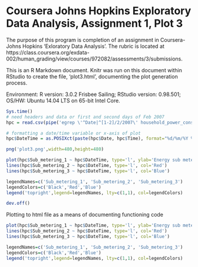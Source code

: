 Coursera Johns Hopkins Exploratory Data Analysis, Assignment 1, Plot 3
========================================================

The purpose of this program is completion of an assignment in Coursera-Johns Hopkins 'Exloratory Data Analysis'.  The rubric is located at https://class.coursera.org/exdata-002/human_grading/view/courses/972082/assessments/3/submissions.  

This is an R Markdown document. Knitr was run on this document within RStudio to create the file, 'plot3.html', documenting the plot generation process.

Environment:  	R version: 3.0.2 Frisbee Sailing; RStudio version: 0.98.501; OS/HW: Ubuntu 14.04 LTS on 65-bit Intel Core.  

```r
Sys.time()
# need headers and data or first and second days of Feb 2007
hpc = read.csv(pipe('egrep \'^Date|^[1-2]/2/2007\' household_power_consumption.txt'), header=T, sep=';')

# formatting a date/time variable or x-axis of plot
hpc$DateTime = as.POSIXct(paste(hpc$Date, hpc$Time), format="%d/%m/%Y %H:%M:%S")

png('plot3.png',width=480,height=480)

plot(hpc$Sub_metering_1 ~ hpc$DateTime, type='l', ylab='Energy sub metering',xlab='')
lines(hpc$Sub_metering_2 ~ hpc$DateTime, type='l', col='Red')
lines(hpc$Sub_metering_3 ~ hpc$DateTime, type='l', col='Blue')

legendNames=c('Sub_metering_1', 'Sub_metering_2', 'Sub_metering_3')
legendColors=c('Black','Red','Blue')
legend('topright',legend=legendNames, lty=c(1,1), col=legendColors)

dev.off()
```

Plotting to html file as a means of documenting functioning code
```r
plot(hpc$Sub_metering_1 ~ hpc$DateTime, type='l', ylab='Energy sub metering',xlab='')
lines(hpc$Sub_metering_2 ~ hpc$DateTime, type='l', col='Red')
lines(hpc$Sub_metering_3 ~ hpc$DateTime, type='l', col='Blue')

legendNames=c('Sub_metering_1', 'Sub_metering_2', 'Sub_metering_3')
legendColors=c('Black','Red','Blue')
legend('topright',legend=legendNames, lty=c(1,1), col=legendColors)
```

